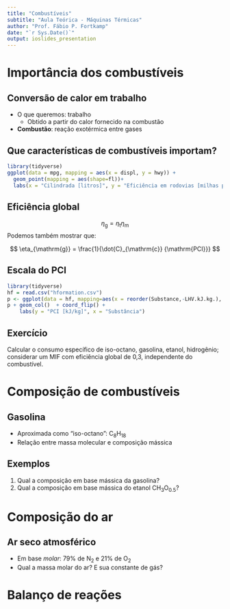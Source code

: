 ```yaml
---
title: "Combustíveis"
subtitle: "Aula Teórica - Máquinas Térmicas"
author: "Prof. Fábio P. Fortkamp"
date: "`r Sys.Date()`"
output: ioslides_presentation
---
```


# Importância dos combustíveis

## Conversão de calor em trabalho

- O que queremos: trabalho
  - Obtido a partir do calor fornecido na combustão
- **Combustão**: reação exotérmica entre gases

## Que características de combustíveis importam?

```r
library(tidyverse)
ggplot(data = mpg, mapping = aes(x = displ, y = hwy)) + 
  geom_point(mapping = aes(shape=fl))+
  labs(x = "Cilindrada [litros]", y = "Eficiência em rodovias [milhas por galão]")
```

## Eficiência global

$$\eta_{\mathrm{g}} = \eta_{\mathrm{t}} \eta_{\mathrm{m}}$$
Podemos também mostrar que:

$$
\eta_{\mathrm{g}} = \frac{1}{\dot{C}_{\mathrm{c}} {\mathrm{PCI}}}
$$

## Escala do PCI

```r
library(tidyverse)
hf = read.csv("hformation.csv")
p <- ggplot(data = hf, mapping=aes(x = reorder(Substance,-LHV.kJ.kg.), y = LHV.kJ.kg.))
p + geom_col()  + coord_flip() + 
    labs(y = "PCI [kJ/kg]", x = "Substância")
```

## Exercício

Calcular o consumo específico de iso-octano, gasolina, etanol, hidrogênio; considerar um MIF com eficiência global de 0,3, independente do combustível.

# Composição de combustíveis

## Gasolina

- Aproximada como "iso-octano": $\mathrm{C_8 H_{18}}$
- Relação entre massa molecular e composição mássica

## Exemplos

1. Qual a composição em base mássica da gasolina?
2. Qual a composição em base mássica do etanol $\mathrm{C}\mathrm{H}_3\mathrm{O}_{0.5}$?

# Composição do ar

## Ar seco atmosférico

- Em base *molar*: 79% de $\mathrm{N}_2$ e 21% de $\mathrm{O}_2$
- Qual a massa molar do ar? E sua constante de gás?

# Balanço de reações
